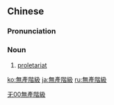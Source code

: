 {{also|无产阶级}}

==Chinese==
{{zh-forms|s=无产阶级|type=112}}

===Pronunciation===
{{zh-pron
|m=wúchǎn jiējí
|c=mou4 caan2 gaai1 kap1
|mn=bû-sán-kai-kip
|cat=n
}}

===Noun===
{{zh-noun}}

# {{lb|zh|communism}} [[proletariat]]

[[Category:Intermediate Mandarin|无00無產階級]]

[[ko:無產階級]]
[[ja:無產階級]]
[[ru:無產階級]]